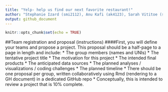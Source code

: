 ```yaml
---
title: "Yelp- help us find our next favorite restaurant!"
author: "Stephanie Izard (smi2112), Anu Kafi (ak4123), Sarah Vititoe (sev2125)"
output: github_document
---
```


```r
knitr::opts_chunk$set(echo = TRUE)
```

##Team registration and proposal (instructions)
####First, you will define your teams and propose a project. This proposal should be a half-page to a page in length and include:
* The group members (names and UNIs)
* The tentative project title
* The motivation for this project
* The intended final products
* The anticipated data sources
* The planned analyses / visualizations / coding challenges
* The planned timeline
* There should be one proposal per group, written collaboratively using Rmd (rendering to a GH document) in a dedicated GitHub repo 
* Conceptually, this is intended to review a project that is 10% complete.

